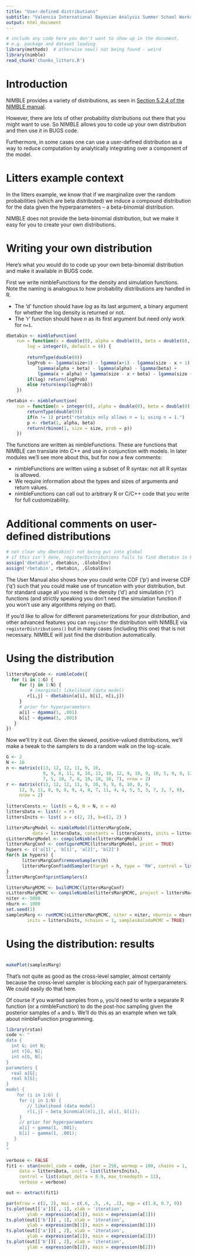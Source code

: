 ```yaml
---
title: "User-defined distributions"
subtitle: "Valencia International Bayesian Analysis Summer School Workshop"
output: html_document
---
```



```r
# include any code here you don't want to show up in the document,
# e.g. package and dataset loading
library(methods)  # otherwise new() not being found - weird
library(nimble)
read_chunk('chunks_litters.R')
```

# Introduction

NIMBLE provides a variety of distributions, as seen in [Section 5.2.4 of the NIMBLE manual](http://r-nimble.org/manuals/NimbleUserManual.pdf#page=39). 

However, there are lots of other probability distributions out there that you might want to use. So NIMBLE allows you to code up your own distribution and then use it in BUGS code.

Furthermore, in some cases one can use a user-defined distribution as a way to reduce computation by analytically integrating over a component of the model.

# Litters example context

In the litters example, we know that if we marginalize over the random probabilities (which are beta distributed) we induce a compound distribution for the data given the hyperparameters -- a beta-binomial distribution.

NIMBLE does not provide the beta-binomial distribution, but we make it easy for you to create your own distributions. 

# Writing your own distribution 

 Here's what you would do to code up your own beta-binomial distribution and make it available in BUGS code.

First we write nimbleFunctions for the density and simulation functions. Note the naming is analogous to how probability distributions are handled in R. 

  - The 'd' function should have *log* as its last argument, a binary argument for whether the log density is returned or not. 
  - The 'r' function should have *n* as its first argument but need only work for ```n=1```.

```r
dbetabin <- nimbleFunction(
    run = function(x = double(0), alpha = double(0), beta = double(0), size = double(0), 
        log = integer(0, default = 0)) {
        
        returnType(double(0))
        logProb <- lgamma(size+1) - lgamma(x+1) - lgamma(size - x + 1) +
            lgamma(alpha + beta) - lgamma(alpha) - lgamma(beta) +
            lgamma(x + alpha) + lgamma(size - x + beta) - lgamma(size + alpha + beta)
        if(log) return(logProb)
        else return(exp(logProb))
    })

rbetabin <- nimbleFunction(
    run = function(n = integer(0), alpha = double(0), beta = double(0), size = double(0)) {
        returnType(double(0))
        if(n != 1) print("rbetabin only allows n = 1; using n = 1.")
        p <- rbeta(1, alpha, beta)
        return(rbinom(1, size = size, prob = p))
    })
```

The functions are written as nimbleFunctions. These are functions that NIMBLE can translate into C++ and use in conjunction with models. In later modules we'll see more about this, but for now a few comments:

  - nimbleFunctions are written using a subset of R syntax: not all R syntax is allowed.
  - We require information about the types and sizes of arguments and return values.
  - nimbleFunctions can call out to arbitrary R or C/C++ code that you write for full customizability.

# Additional comments on user-defined distributions

```r
# not clear why dbetabin() not being put into global
# if this isn't done, registerDistributions fails to find dbetabin in knitr
assign('dbetabin', dbetabin, .GlobalEnv)
assign('rbetabin', rbetabin, .GlobalEnv)
```

The User Manual also shows how you could write CDF ('p') and inverse CDF ('q') such that you could make use of truncation with your distribution, but for standard usage all you need is the density ('d') and simulation ('r') functions (and strictly speaking you don't need the simulation function if you won't use any algorithms relying on that).

If you'd like to allow for different parameterizations for your distribution, and other advanced features you can `register` the distribution with NIMBLE via `registerDistributions()` but in many cases (including this one) that is not necessary. NIMBLE will just find the distribution automatically.

# Using the distribution

```r
littersMargCode <- nimbleCode({
  for (i in 1:G) {
     for (j in 1:N) {
     	 # (marginal) likelihood (data model)
        r[i,j] ~ dbetabin(a[i], b[i], n[i,j])
     }
     # prior for hyperparameters
     a[i] ~ dgamma(1, .001)
     b[i] ~ dgamma(1, .001)
   }
})
```

Now we'll try it out. Given the skewed, positive-valued distributions, we'll make a tweak to the samplers to do a random walk on the log-scale.

```r
G <- 2
N <- 16
n <- matrix(c(13, 12, 12, 11, 9, 10, 
              9, 9, 8, 11, 8, 10, 13, 10, 12, 9, 10, 9, 10, 5, 9, 9, 13, 
              7, 5, 10, 7, 6, 10, 10, 10, 7), nrow = 2)
r <- matrix(c(13, 12, 12, 11, 9, 10, 9, 9, 8, 10, 8, 9, 
     12, 9, 11, 8, 9, 8, 9, 4, 8, 7, 11, 4, 4, 5, 5, 3, 7, 3, 7, 0), 
     nrow = 2)
              
littersConsts <- list(G = G, N = N, n = n)
littersData <- list(r = r)
littersInits <- list( a = c(2, 2), b=c(2, 2) )
```

```r
littersMargModel <- nimbleModel(littersMargCode, 
          data = littersData, constants = littersConsts, inits = littersInits)
cLittersMargModel <- compileNimble(littersMargModel)
littersMargConf <- configureMCMC(littersMargModel, print = TRUE)
hypers <- c('a[1]', 'b[1]', 'a[2]', 'b[2]')
for(h in hypers) {
      littersMargConf$removeSamplers(h)
      littersMargConf$addSampler(target = h, type = 'RW', control = list(log = TRUE))
}
littersMargConf$printSamplers()

littersMargMCMC <- buildMCMC(littersMargConf)
cLittersMargMCMC <- compileNimble(littersMargMCMC, project = littersMargModel)
niter <- 5000
nburn <- 1000
set.seed(1)
samplesMarg <- runMCMC(cLittersMargMCMC, niter = niter, nburnin = nburn,
        inits = littersInits, nchains = 1, samplesAsCodaMCMC = TRUE)
```

# Using the distribution: results


```r
```

```r
makePlot(samplesMarg)
```

That's not quite as good as the cross-level sampler, almost certainly because the cross-level sampler is blocking each pair of hyperparameters. We could easily do that here.


Of course if you wanted samples from `p`, you'd need to write a separate R function (or a nimbleFunction) to do the post-hoc sampling given the posterior samples of `a` and `b`.  We'll do this as an example when we talk about nimbleFunction programming.


<!--
# Using Stan - marginalized model

Let's see how Stan does.
-->


```r
library(rstan)
code <- "
data {
  int G; int N;
  int r[G, N];
  int n[G, N];
}
parameters {
  real a[G];
  real b[G];
}
model {
    for (i in 1:G) {
     for (j in 1:N) {
        // likelihood (data model)
        r[i,j] ~ beta_binomial(n[i,j], a[i], b[i]);
     }
     // prior for hyperparameters
     a[i] ~ gamma(1, .001);
     b[i] ~ gamma(1, .001);
   }
}
"

verbose <- FALSE
fit1 <- stan(model_code = code, iter = 250, warmup = 100, chains = 1,
     data = littersData, init = list(littersInits),
     control = list(adapt_delta = 0.9, max_treedepth = 12),
     verbose = verbose) 

out <- extract(fit1)

par(mfrow = c(2, 2), mai = c(.6, .5, .4, .1), mgp = c(1.8, 0.7, 0))
ts.plot(out[['a']][ , 1], xlab = 'iteration',
        ylab = expression(a[1]), main = expression(a[1]))
ts.plot(out[['b']][ , 1], xlab = 'iteration',
        ylab = expression(b[1]), main = expression(b[1]))
ts.plot(out[['a']][ , 2], xlab = 'iteration',
        ylab = expression(a[2]), main = expression(a[2]))
ts.plot(out[['b']][ , 2], xlab = 'iteration',
        ylab = expression(b[2]), main = expression(b[2]))
```


<!--
So that seems to work reasonably well, but not clear that it's better than NIMBLE, particularly when accounting for the longer run-time. 
-->



